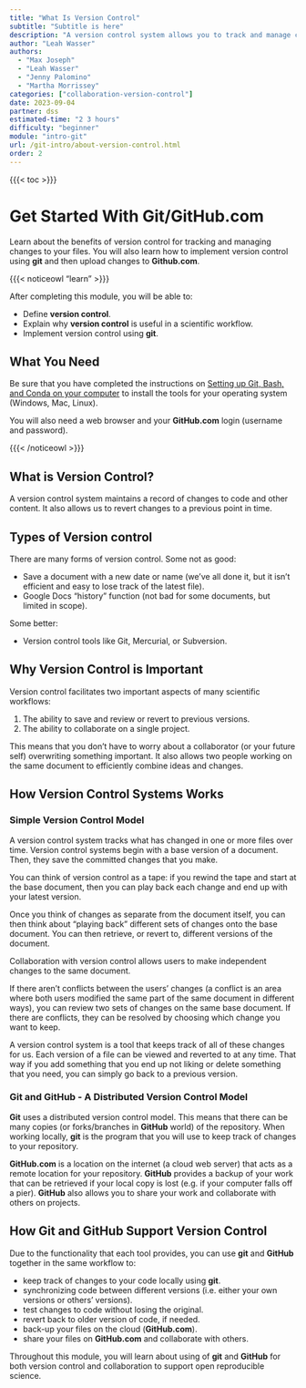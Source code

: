 ```yaml
---
title: "What Is Version Control"
subtitle: "Subtitle is here"
description: "A version control system allows you to track and manage changes to your files. Learn about the benefits of version control for open science and how git and GitHub support version control."
author: "Leah Wasser"
authors:
  - "Max Joseph"
  - "Leah Wasser"
  - "Jenny Palomino"
  - "Martha Morrissey"
categories: ["collaboration-version-control"]
date: 2023-09-04
partner: dss
estimated-time: "2 3 hours"
difficulty: "beginner"
module: "intro-git"
url: /git-intro/about-version-control.html
order: 2
---
```


{{{< toc >}}}

# Get Started With Git/GitHub.com

Learn about the benefits of version control for tracking and managing changes
to your files. You will also learn how to implement version control using
**git** and then upload changes to **Github.com**.

{{{< noticeowl "learn" >}}}

After completing this module, you will be able to:

- Define **version control**.
- Explain why **version control** is useful in a scientific workflow.
- Implement version control using **git**.

## <i class="fa-regular fa-square-check"></i> What You Need

Be sure that you have completed the instructions on [Setting up Git, Bash, and Conda on your computer](/git/setup-git-bash) to install the tools for your operating system (Windows, Mac, Linux).

You will also need a web browser and your **GitHub.com** login (username and password).

{{{< /noticeowl >}}}

## What is Version Control?

A version control system maintains a record of changes to code and other content. It also allows us to revert changes to a previous point in time.

```{=markdown}
{{< image src="images/git-github/final-doc-phd-comics.gif" caption="Many of us have appended a date to a file name as a method of version control at some point in our lives. Source: Piled Higher and Deeper by Jorge Cham." alt="alter-text" width="500" position="center" command="fit" option="q100" class="img-fluid" title="image title" >}}
```

## Types of Version control

There are many forms of version control. Some not as good:

- Save a document with a new date or name (we’ve all done it, but it isn’t efficient and easy to lose track of the latest file).
- Google Docs “history” function (not bad for some documents, but limited in scope).

Some better:

- Version control tools like Git, Mercurial, or Subversion.

## Why Version Control is Important

Version control facilitates two important aspects of many scientific workflows:

1. The ability to save and review or revert to previous versions.
2. The ability to collaborate on a single project.

This means that you don’t have to worry about a collaborator (or your future self) overwriting something important. It also allows two people working on the same document to efficiently combine ideas and changes.

## How Version Control Systems Works

### Simple Version Control Model

A version control system tracks what has changed in one or more files over
time. Version control systems begin with a base version of a document. Then,
they save the committed changes that you make.

You can think of version control as a tape: if you rewind the tape and
start at the base document, then you can play back each change and end
up with your latest version.

```{=markdown}
{{< image src="images/git-github/git-play-changes.png" caption="A version control system saves changes to a document, sequentially as you add and commit them to the system. Source: Software Carpentry</a>." alt="This is a image with grey boxes representing a page of text or code. The first box has a bunch of existing lines. Then a green arrow points to the next grey box that has a new line added to the bottom which will be committed to version control. That box has a green arrow next to it pointing to the third box that has yet another set of lines that were added by someone to the file." width="800" position="center" command="fit" option="q100" class="img-fluid" title="image title" >}}
```

Once you think of changes as separate from the document itself, you can then think about “playing back” different sets of changes onto the base document. You can then retrieve, or revert to, different versions of the document.

Collaboration with version control allows users to make independent changes to the same document.

```{=markdown}
{{< image src="images/git-github/git-versions.png" caption="Different versions of the same document can be saved within a version control system. Source: Software Carpentry." alt="alter-text" width="600" position="center" command="fit" option="q100" class="img-fluid" title="image title" >}}
```

If there aren’t conflicts between the users’ changes (a conflict is an area where both users modified the same part of the same document in different ways), you can review two sets of changes on the same base document. If there are conflicts, they can be resolved by choosing which change you want to keep.

```{=markdown}
{{< image src="images/git-github/git-merge.png" caption="Two sets of changes to the same base document can be merged together within a version control system if there are no conflicts (areas where both users modified the same part of the same document in different ways). If there are conflicts, they can resolved by choosing which change you want to keep. After conflicts are resolved, all other changes submitted by both users can then be merged together. Source: Software Carpentry." alt="alter-text" height="425" width="500" position="center" command="fit" option="q100" class="img-fluid" title="image title" >}}
```

A version control system is a tool that keeps track of all of these changes for us.
Each version of a file can be viewed and reverted to at any time. That way if you
add something that you end up not liking or delete something that you need, you can
simply go back to a previous version.

### Git and GitHub - A Distributed Version Control Model

**Git** uses a distributed version control model. This means that there can be
many copies (or forks/branches in **GitHub** world) of the repository. When
working locally, **git** is the program that you will use to keep track of
changes to your repository.

**GitHub.com** is a location on the internet (a cloud web server) that acts as a remote location for your repository. **GitHub** provides a backup of your work that can be retrieved if your local copy is lost (e.g. if your computer falls off a pier). **GitHub** also allows you to share your work and collaborate with others on projects.

```{=markdown}
{{< image src="images/git-github/git-distributed-version-control-model.png" caption="One advantage of a distributed version control system is that there are many copies of the repository. Thus, if any one server or computer dies, any of the client repositories can be copied and used to restore the data! Source: Pro Git by Scott Chacon and Ben Straub" alt="alter-text" height="425" width="500" position="center" command="fit" option="q100" class="img-fluid" title="image title" >}}
```

## How Git and GitHub Support Version Control

Due to the functionality that each tool provides, you can use **git** and **GitHub** together in the same workflow to:

- keep track of changes to your code locally using **git**.
- synchronizing code between different versions (i.e. either your own versions or others' versions).
- test changes to code without losing the original.
- revert back to older version of code, if needed.
- back-up your files on the cloud (**GitHub.com**).
- share your files on **GitHub.com** and collaborate with others.

Throughout this module, you will learn about using of **git** and **GitHub**
for both version control and collaboration to support open reproducible science.
